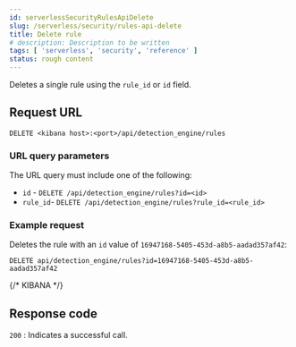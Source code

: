 ```yaml
---
id: serverlessSecurityRulesApiDelete
slug: /serverless/security/rules-api-delete
title: Delete rule
# description: Description to be written
tags: [ 'serverless', 'security', 'reference' ]
status: rough content
---
```



<RoughContent />

<div id="rules-api-delete"></div>

Deletes a single rule using the `rule_id` or `id` field.

## Request URL

`DELETE <kibana host>:<port>/api/detection_engine/rules`

### URL query parameters

The URL query must include one of the following:

* `id` - `DELETE /api/detection_engine/rules?id=<id>`
* `rule_id`- `DELETE /api/detection_engine/rules?rule_id=<rule_id>`

### Example request

Deletes the rule with an `id` value of `16947168-5405-453d-a8b5-aadad357af42`:

```console
DELETE api/detection_engine/rules?id=16947168-5405-453d-a8b5-aadad357af42
```
{/* KIBANA */}

## Response code

`200` 
    : Indicates a successful call.

